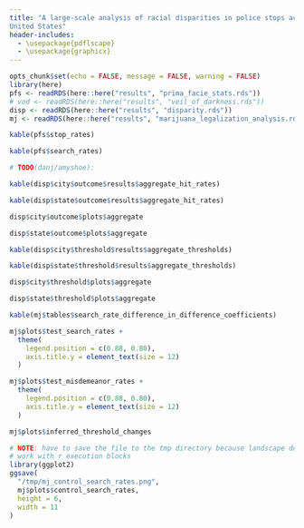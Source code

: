 ```yaml
---
title: "A large-scale analysis of racial disparities in police stops across the
United States"
header-includes:
  - \usepackage{pdflscape}
  - \usepackage{graphicx}
---
```


```r
opts_chunk$set(echo = FALSE, message = FALSE, warning = FALSE)
library(here)
pfs <- readRDS(here::here("results", "prima_facie_stats.rds"))
# vod <- readRDS(here::here("results", "veil_of_darkness.rds"))
disp <- readRDS(here::here("results", "disparity.rds"))
mj <- readRDS(here::here("results", "marijuana_legalization_analysis.rds"))
```

\begin{center}
\section{Prima Facie Stats}
\end{center}

```r
kable(pfs$stop_rates)
```
```r
kable(pfs$search_rates)
```


\newpage
\begin{center}
\section{Veil of Darkness}
\end{center}

```r
# TODO(danj/amyshoe):
```

\newpage
\begin{center}
\section{Disparity Analysis}
\end{center}
\begin{center}
\subsection{Outcome test results}
\end{center}
```r
kable(disp$city$outcome$results$aggregate_hit_rates)
```
```r
kable(disp$state$outcome$results$aggregate_hit_rates)
```
\newpage
```r
disp$city$outcome$plots$aggregate
```
\newpage
```r
disp$state$outcome$plots$aggregate
```

\begin{center}
\subsection{Threshold test results}
\end{center}
```r
kable(disp$city$threshold$results$aggregate_thresholds)
```
```r
kable(disp$state$threshold$results$aggregate_thresholds)
```
\newpage
```r
disp$city$threshold$plots$aggregate
```
\newpage
```r
disp$state$threshold$plots$aggregate
```

\newpage
\begin{center}
\section{Marijuana Legalization Analysis}
\end{center}
```r
kable(mj$tables$search_rate_difference_in_difference_coefficients)
```

\newpage
```r
mj$plots$test_search_rates +
  theme(
    legend.position = c(0.88, 0.80),
    axis.title.y = element_text(size = 12)
  )
```


```r
mj$plots$test_misdemeanor_rates +
  theme(
    legend.position = c(0.88, 0.80),
    axis.title.y = element_text(size = 12)
  )
```


```r
mj$plots$inferred_threshold_changes
```


```r
# NOTE: have to save the file to the tmp directory because landscape doesn't
# work with r execution blocks
library(ggplot2)
ggsave(
  "/tmp/mj_control_search_rates.png",
  mj$plots$control_search_rates,
  height = 6,
  width = 11
)
```
\begin{landscape}
\includegraphics{/tmp/mj_control_search_rates.png}
\end{landscape}
